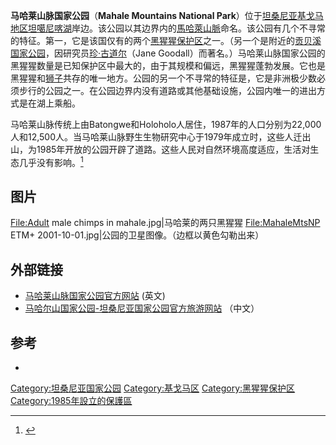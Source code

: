 {{Infobox Protected area|name=马哈莱山脉国家公园|iucn_category=II|photo=Monts-mahale-lac-tanganyika.jpg|photo_width=|photo_caption=|location={{flag|Tanzania}}|nearest_city=|map=Tanzania|relief=1|coordinates={{coord|6|16|S|29|56|E|format=dms|display=inline,title}}|area=1,650 平方公里|established=|visitation_num=1,074|visitation_year=2012<ref name=tanapaci>{{cite web|title=Tanzania National parks Corporate Information |url=http://www.tanzaniaparks.com/corporate_information.html |website=Tanzania Parks |publisher=TANAPA |accessdate=2015-12-22 |deadurl=yes |archiveurl=https://web.archive.org/web/20151220102029/http://www.tanzaniaparks.com/corporate_information.html |archivedate=2015-12-22 |df= }}</ref>|governing_body=[[坦桑尼亚|坦桑尼亚]]政府国家公园部门}}

'''马哈莱山脉国家公园'''（'''Mahale Mountains National Park'''）位于[[坦桑尼亚|坦桑尼亚]][[基戈馬區|基戈马地区]][[坦噶尼喀湖|坦噶尼喀湖]]岸边。该公园以其边界内的[[馬哈萊山脈|馬哈萊山脈]]命名。该公园有几个不寻常的特征。第一，它是该国仅有的两个[[黑猩猩|黑猩猩]][[保护区|保护区]]之一。（另一个是附近的[[貢貝溪國家公園|贡贝溪国家公园]]，因研究员[[珍·古道尔|珍·古道尔]]（Jane Goodall）而著名。）马哈莱山脉国家公园的黑猩猩数量是已知保护区中最大的，由于其规模和偏远，黑猩猩蓬勃发展。它也是黑猩猩和[[狮|狮子]]共存的唯一地方。公园的另一个不寻常的特征是，它是非洲极少数必须步行的公园之一。在公园边界内没有道路或其他基础设施，公园内唯一的进出方式是在湖上乘船。

马哈莱山脉传统上由Batongwe和Holoholo人居住，1987年的人口分别为22,000人和12,500人。当马哈莱山脉野生生物研究中心于1979年成立时，这些人迁出山，为1985年开放的公园开辟了道路。这些人民对自然环境高度适应，生活对生态几乎没有影响。<ref>{{cite book|url=https://books.google.com/books?id=16--sm53nX4C&pg=PA537|title=Rough guide to Tanzania|author=Jens Finke|publisher=Rough Guides|year=2002|ISBN=1-85828-783-9}}</ref>

== 图片 ==
<gallery>
File:Adult male chimps in mahale.jpg|马哈莱的两只黑猩猩
File:MahaleMtsNP ETM+ 2001-10-01.jpg|公园的卫星图像。（边框以黄色勾勒出来）
</gallery>

== 外部链接 ==
{{commons category|Mahale}}
* [https://web.archive.org/web/20090401152956/http://www.mahalepark.org/ 马哈莱山脉国家公园官方网站] (英文)
* [http://www.wheritages.com/tanzania/mahale.html 马哈尔山国家公园-坦桑尼亚国家公园官方旅游网站] {{Wayback|url=http://www.wheritages.com/tanzania/mahale.html |date=20181206053642 }}（中文）

== 参考 ==
{{reflist|33em}}
* {{cite web|url=http://earthobservatory.nasa.gov/Newsroom/NewImages/images.php3?img_id=17092|title=Mahale Mountains National Park|accessdate=2006-05-01|publisher=[[NASA_Earth_Observatory|NASA Earth Observatory]]|deadurl=yes|archiveurl=https://web.archive.org/web/20061001062544/http://earthobservatory.nasa.gov/Newsroom/NewImages/images.php3?img_id=17092|archivedate=2006-10-01}}

[[Category:坦桑尼亚国家公园|Category:坦桑尼亚国家公园]]
[[Category:基戈马区|Category:基戈马区]]
[[Category:黑猩猩保护区|Category:黑猩猩保护区]]
[[Category:1985年設立的保護區|Category:1985年設立的保護區]]